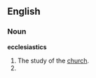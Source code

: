 ==English==

===Noun===
'''ecclesiastics'''
# The study of the [[church]].
# {{plural of|[[ecclesiastic]]}}